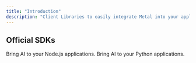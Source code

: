```yaml
---
title: "Introduction"
description: "Client Libraries to easily integrate Metal into your applications."
---
```


## Official SDKs

<CardGroup>
  <Card title="Node.js" icon="node" href="/new-sdk/node">
    Bring AI to your Node.js applications.
  </Card>
  <Card title="Python" icon="python" href="/new-sdk/python">
    Bring AI to your Python applications.
  </Card>
</CardGroup>
